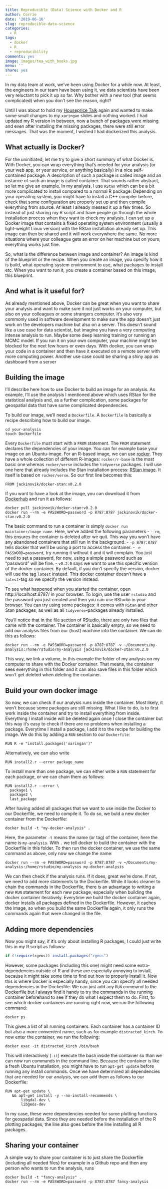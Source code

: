 ```yaml
---
title: Reproducible (Data) Science with Docker and R
author: Corrie
date: '2019-06-16'
slug: reproducible-data-science
categories:
  - R
tags:
  - docker
  - R
  - reproducibility
comments: yes
image: images/tea_with_books.jpg
menu: ''
share: yes
---
```



In my data team at work, we've been using Docker for a while now. At least, the engineers in our team have been using it, we data scientists have been very reluctant to pick it up so far. Why bother with a new tool (that seems complicated) when you don't see the reason, right? 

Until I was about to hold my [Houseprice Talk](https://github.com/corriebar/Estimating-Houseprices) again and wanted to make some small changes to my `xaringan` slides and nothing worked. I had updated my R version in between, now a bunch of packages were missing and even after installing the missing packages, there were still error messages. That was the moment, I wished I had dockerized this analysis. 

## What actually is Docker? 
For the uninitiated, let me try to give a short summary of what Docker is. With Docker, you can wrap everything that's needed for your analysis (or your web app, or your service, or anything basically) in a nice self-contained package. A description of such a package is called image and an instance of such an image is called container. That sounds rather abstract, so let me give an example. In my analysis, I use `RStan` which can be a bit more complicated to install compared to a normal R package. Depending on your operating system, you might have to install a C++ compiler before, check that some configuration are properly set up and then compile everything from source. At least I already messed it up a few times. So instead of just sharing my R script and have people go through the whole installation process when they want to check my analysis, I can set up a Docker image that contains a fixed operating system environment (usually a light-weight Linux version) with the RStan installation already set up. This image can then be shared and it will work everywhere the same. No more situations where your colleague gets an error on her machine but on yours, everything works just fine.

So, what is the difference between image and container? An image is kind of the blueprint or the recipe. When you create an image, you specify how it is build, what operating system environment to use, what packages to install etc. When you want to run it, you create a container based on this image, this blueprint. 

## And what is it useful for?
As already mentioned above, Docker can be great when you want to share your analysis and want to make sure it not just works on your computer, but also on your colleagues or some strangers computer. It's also very commonly used in software development to make sure the app doesn't just work on the developers machine but also on a server. This doesn't sound like a use case for data scientist, but imagine you have a very computing intense analysis to run. Maybe some deep learning training or running an MCMC model. If you run it on your own computer, your machine might be blocked for the next few hours or even days. With docker, you can wrap your code in a container and then have it executed on a remote server with more computing power.
Another use case could be sharing a shiny app as dashboard from a server

## Building the image
I'll describe here how to use Docker to build an image for an analysis. As example, I'll use the analysis I mentioned above which uses RStan for the statistical analysis and, as a further complication, some packages for geospatial data that have some complicated dependencies.

To build our image, we'll need a `Dockerfile`. A `Dockerfile` is basically a recipe describing how to build our image.
```
cd your-analysis
touch Dockerfile
```

Every `Dockerfile` must start with a `FROM` statement. The `FROM` statement declares the dependencies of your image. You can for example base your image on an Ubuntu-image. For an R-based image, we can use [rocker](https://hub.docker.com/u/rocker). They have a whole collection of different R-images: `rocker/r-base` is the most basic one whereas `rocker/verse` includes the `tidyverse` packages. I will use one here that already includes the Stan installation process: [RStan image](https://hub.docker.com/r/jackinovik/docker-stan). It itself is based on `rocker/verse`.
So our first line becomes this:

```
FROM jackinovik/docker-stan:v0.2.0
```

If you want to have a look at the image, you can download it from [Dockerhub](https://hub.docker.com) and run it as follows:
```
docker pull jackinovik/docker-stan:v0.2.0
docker run --rm -e PASSWORD=password -p 8787:8787 jackinovik/docker-stan:v0.2.0
```
The basic command to run a container is simply `docker run maintainer/image-name`. Here, we've added the following parameters
- `--rm`, this ensures the container is deleted after we quit. This way you won't have any abandoned containers that still run in the background.
- `-p 8787:8787` tells docker that we'll be using a port to access the container.
- `-e PASSWORD=password`, try running it without it and it will complain. You just need to set a password, for now, using a simple password such as "password" will be fine.
- `v0.2.0` says we want to use this specific version of the docker container. By default, if you don't specify the version, docker will use the tag `latest` instead. This docker container doesn't have a `latest`-tag so we specify the version instead.

To see what happened when you started the container, open http://localhost:8787/ in your browser: To login, use the user `rstudio` and the password you just created and then you can use RStudio in your browser. You can try using some packages: it comes with `RStan` and other Stan packages, as well as all `tidyverse`-packages already installed. 

You'll notice that in the file section of RStudio, there are only two files that came with the container. The container is basically empty, so we need to add our analysis files from our (host) machine into the container. 
We can do this as follows:

```
docker run --rm -e PASSWORD=password -p 8787:8787 -v ~/Documents/my-analysis:/home/rstudio/my-analysis jackinovik/docker-stan:v0.2.0
```
This way, we link a volume, in this example the folder of my analysis on my computer to share with the Docker container. That means, the container sees everything in this folder and it can also save files in this folder which won't get deleted when deleting the container.

## Build your own docker image
So now, we can check if our analysis runs inside the container. Most likely, it won't because some packages are still missing. What I like to do, is to first work inside the container and try to install everything from inside. Everything I install inside will be deleted again once I close the container but this way it's easy to check if there are no problems when installing a package. Everytime I install a package, I add it to the recipe for building the image. We do this by adding a `RUN` section to our `Dockerfile`:

```
RUN R -e "install.packages('xaringan')"
```
Alternatively, we can also write
```
RUN install2.r --error package_name
```
To install more than one package, we can either write a `RUN` statement for each package, or we can chain them as follows:
```
RUN install2.r --error \
  package1 \
  package2 \
  last_package 
```
After having added all packages that we want to use inside the Docker to our Dockerfile, we need to compile it. 
To do so, we buld a new docker container from the Dockerfile:
```
docker build -t "my-docker-analysis" .
```
Here, the parameter `-t` means the name (or tag) of the container, here the name is `my-analysis`. With `.` we tell docker to build the container with the Dockerfile in this folder. To then run the docker container, we use the same command as above, only now we change the name:
```
docker run --rm -e PASSWORD=password -p 8787:8787 -v ~/Documents/my-analysis:/home/rstudio/my-analysis my-docker-analysis
```
We can then check if the analysis runs. If it does, great we're done. If not, we need to add more statements to the Dockerfile.
While it looks cleaner to chain the commands in the Dockerfile, there is an advantage to writing a new `RUN` statement for each new package, especially when building the docker container iteratively. Everytime we build the docker container again, docker installs all packages defined in the Dockerfile. However, it caches the image, so when you build the same Dockerfile again, it only runs the commands again that were changed in the file.

## Adding more dependencies
Now you might say, if it's only about installing R packages, I could just write this in my R script as follows:
```r
if (!require(rgeos)) install.packages("rgeos")
```
However, some packages (including this one) might need some extra-dependencies outside of R and these are especially annoying to install, because it might take some time to find out how to properly install it. Now this is where Docker is especially handy, since you can specify all needed dependencies in the Dockerfile. 
We can just add any `RUN` command to the Dockerfile but I always find it handy to try the commands in the running container beforehand to see if they do what I expect them to do.
First, to see which docker containers are running right now, we run the following command:
```
docker ps
```
This gives a list of all running containers. Each container has a container ID but also a more convenient name, such as for example `distracted_kirch`. To now enter the container, we run the following:
```
docker exec -it distracted_kirch /bin/bash
```
This will interactively (`-it`) execute the bash inside the container so than we can now run commands in the command line.
Because the container is like a fresh Ubuntu installation, you might have to run `apt-get update` before running any install commands.
Once we have determined all dependencies that are needed for our analysis, we can add them as follows to our Dockerfile:
```
RUN apt-get update \
   && apt-get install -y --no-install-recommends \
       libgdal-dev \
       libgeos-dev
```
In my case, these were dependencies needed for some plotting functions for geospatial data. Since they are needed before the installation of the R plotting packages, the line also goes before the line installing all R packages.

## Sharing your container
A simple way to share your container is to just share the Dockerfile (including all needed files) for example in a Github repo and then any person who wants to run the analysis, runs
```
docker build -t "fancy-analysis" .
docker run --rm -e PASSWORD=password -p 8787:8787 fancy-analysis
```
